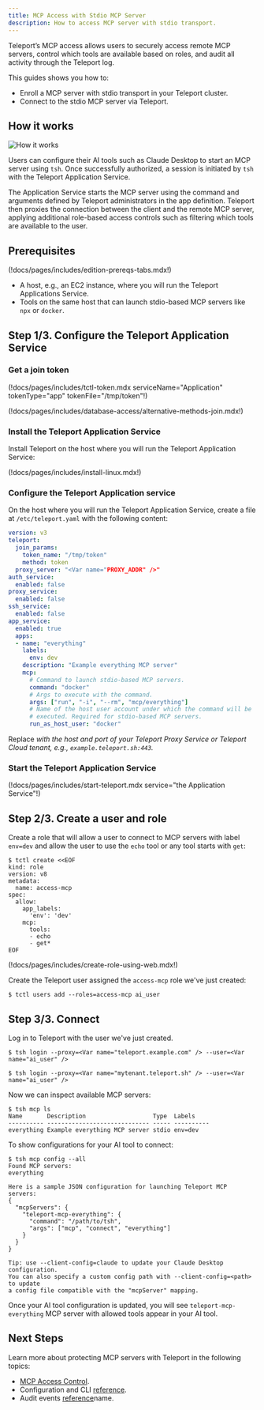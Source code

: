 ```yaml
---
title: MCP Access with Stdio MCP Server
description: How to access MCP server with stdio transport.
---
```


Teleport’s MCP access allows users to securely access remote MCP servers,
control which tools are available based on roles, and audit all activity through
the Teleport log.

This guides shows you how to:

- Enroll a MCP server with stdio transport in your Teleport cluster.
- Connect to the stdio MCP server via Teleport.

## How it works

![How it works](../../../img/mcp-access/architecture-stdio.png)

Users can configure their AI tools such as Claude Desktop to start an MCP
server using `tsh`. Once successfully authorized, a session is initiated by
`tsh` with the Teleport Application Service.

The Application Service starts the MCP server using the command and arguments
defined by Teleport administrators in the app definition. Teleport then proxies
the connection between the client and the remote MCP server, applying additional
role-based access controls such as filtering which tools are available to the
user.

## Prerequisites

(!docs/pages/includes/edition-prereqs-tabs.mdx!)
- A host, e.g., an EC2 instance, where you will run the Teleport Applications
  Service.
- Tools on the same host that can launch stdio-based MCP servers like `npx`
  or `docker`.

## Step 1/3. Configure the Teleport Application Service

### Get a join token
(!docs/pages/includes/tctl-token.mdx serviceName="Application" tokenType="app" tokenFile="/tmp/token"!)

(!docs/pages/includes/database-access/alternative-methods-join.mdx!)

### Install the Teleport Application Service
Install Teleport on the host where you will run the Teleport Application Service:

(!docs/pages/includes/install-linux.mdx!)

### Configure the Teleport Application service

On the host where you will run the Teleport Application Service, create a file
at `/etc/teleport.yaml` with the following content:
```yaml
version: v3
teleport:
  join_params:
    token_name: "/tmp/token"
    method: token
  proxy_server: "<Var name="PROXY_ADDR" />"
auth_service:
  enabled: false
proxy_service:
  enabled: false
ssh_service:
  enabled: false
app_service:
  enabled: true
  apps:
  - name: "everything"
    labels:
      env: dev
    description: "Example everything MCP server"
    mcp:
      # Command to launch stdio-based MCP servers.
      command: "docker"
      # Args to execute with the command.
      args: ["run", "-i", "--rm", "mcp/everything"]
      # Name of the host user account under which the command will be
      # executed. Required for stdio-based MCP servers.
      run_as_host_user: "docker"
```

Replace <Var name="PROXY_ADDR" /> with the host and port of your Teleport Proxy
Service or Teleport Cloud tenant, e.g., `example.teleport.sh:443`.

### Start the Teleport Application Service

(!docs/pages/includes/start-teleport.mdx service="the Application Service"!)

## Step 2/3. Create a user and role

Create a role that will allow a user to connect to MCP servers with label
`env=dev` and allow the user to use the `echo` tool or any tool starts with
`get`:

```code
$ tctl create <<EOF
kind: role
version: v8
metadata:
  name: access-mcp
spec:
  allow:
    app_labels:
      'env': 'dev'
    mcp:
      tools:
      - echo
      - get*
EOF
```

(!docs/pages/includes/create-role-using-web.mdx!)

Create the Teleport user assigned the `access-mcp` role we've just created:

```code
$ tctl users add --roles=access-mcp ai_user
```

## Step 3/3. Connect

Log in to Teleport with the user we've just created.

<Tabs>
<TabItem scope={["oss", "enterprise"]} label="Self-Hosted">

```code
$ tsh login --proxy=<Var name="teleport.example.com" /> --user=<Var name="ai_user" />
```

</TabItem>
<TabItem scope={["cloud"]} label="Teleport Enterprise Cloud">

```code
$ tsh login --proxy=<Var name="mytenant.teleport.sh" /> --user=<Var name="ai_user" />
```

</TabItem>
</Tabs>

Now we can inspect available MCP servers:

```code
$ tsh mcp ls
Name       Description                   Type  Labels
---------- ----------------------------- ----- ----------
everything Example everything MCP server stdio env=dev
```

To show configurations for your AI tool to connect:

```code
$ tsh mcp config --all
Found MCP servers:
everything

Here is a sample JSON configuration for launching Teleport MCP servers:
{
  "mcpServers": {
    "teleport-mcp-everything": {
      "command": "/path/to/tsh",
      "args": ["mcp", "connect", "everything"]
    }
  }
}

Tip: use --client-config=claude to update your Claude Desktop configuration.
You can also specify a custom config path with --client-config=<path> to update
a config file compatible with the "mcpServer" mapping.
```

Once your AI tool configuration is updated, you will see
`teleport-mcp-everything` MCP server with allowed tools appear in your AI tool.


## Next Steps

Learn more about protecting MCP servers with Teleport in the following topics:

- [MCP Access Control](rbac.mdx).
- Configuration and CLI [reference](../../reference/agent-services/mcp-access.mdx).
- Audit events [reference](../../reference/monitoring/audit.mdx#event-types)name.

